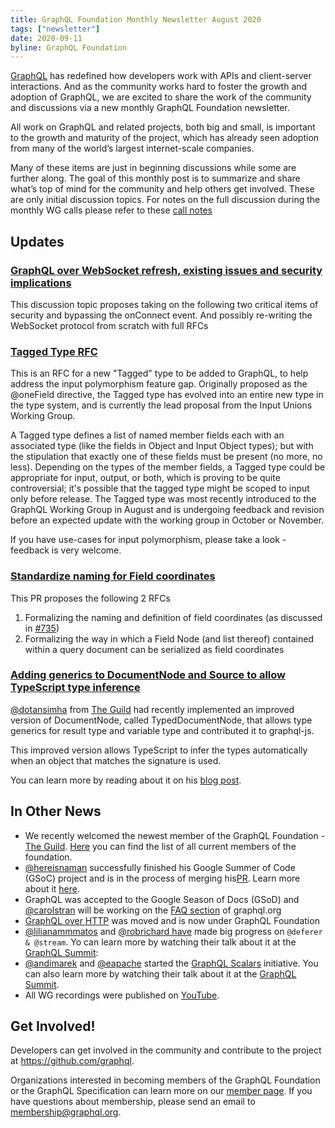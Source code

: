 ```yaml
---
title: GraphQL Foundation Monthly Newsletter August 2020
tags: ["newsletter"]
date: 2020-09-11
byline: GraphQL Foundation
---
```


[GraphQL](https://graphql.org) has redefined how developers work with APIs and
client-server interactions. And as the community works hard to foster the growth
and adoption of GraphQL, we are excited to share the work of the community and
discussions via a new monthly GraphQL Foundation newsletter.

All work on GraphQL and related projects, both big and small, is important to
the growth and maturity of the project, which has already seen adoption from
many of the world’s largest internet-scale companies.

Many of these items are just in beginning discussions while some are further
along. The goal of this monthly post is to summarize and share what’s top of
mind for the community and help others get involved. These are only initial
discussion topics. For notes on the full discussion during the monthly WG calls
please refer to these
[call notes](https://docs.google.com/document/d/1_jvxzCkI6VWo2KEobisoiW1n_irJ4dp0aD8Pq9UXuvw/edit#)

## Updates

### [GraphQL over WebSocket refresh, existing issues and security implications](https://github.com/enisdenjo/graphql-transport-ws/blob/master/PROTOCOL.md)

This discussion topic proposes taking on the following two critical items of
security and bypassing the onConnect event. And possibly re-writing the
WebSocket protocol from scratch with full RFCs

### [Tagged Type RFC](https://github.com/graphql/graphql-spec/pull/733)

This is an RFC for a new "Tagged" type to be added to GraphQL, to help address
the input polymorphism feature gap. Originally proposed as the @oneField
directive, the Tagged type has evolved into an entire new type in the type
system, and is currently the lead proposal from the Input Unions Working Group.

A Tagged type defines a list of named member fields each with an associated type
(like the fields in Object and Input Object types); but with the stipulation
that exactly one of these fields must be present (no more, no less). Depending
on the types of the member fields, a Tagged type could be appropriate for input,
output, or both, which is proving to be quite controversial; it's possible that
the tagged type might be scoped to input only before release. The Tagged type
was most recently introduced to the GraphQL Working Group in August and is
undergoing feedback and revision before an expected update with the working
group in October or November.

If you have use-cases for input polymorphism, please take a look - feedback is
very welcome.

### [Standardize naming for Field coordinates](https://github.com/graphql/graphql-spec/issues/735)

This PR proposes the following 2 RFCs

1. Formalizing the naming and definition of field coordinates (as discussed in
   [#735](https://github.com/graphql/graphql-spec/issues/735))
2. Formalizing the way in which a Field Node (and list thereof) contained within
   a query document can be serialized as field coordinates

### [Adding generics to DocumentNode and Source to allow TypeScript type inference](https://github.com/graphql/graphql-js/issues/2727)

[@dotansimha](https://github.com/dotansimha) from
[The Guild](https://the-guild.dev) had recently implemented an improved version
of DocumentNode, called TypedDocumentNode, that allows type generics for result
type and variable type and contributed it to graphql-js.

This improved version allows TypeScript to infer the types automatically when an
object that matches the signature is used.

You can learn more by reading about it on his
[blog post](https://the-guild.dev/blog/typed-document-node).

## In Other News

- We recently welcomed the newest member of the GraphQL Foundation -
  [The Guild](https://the-guild.dev).
  [Here](https://foundation.graphql.org/members/) you can find the list of all
  current members of the foundation.
- [@hereisnaman](https://github.com/hereisnaman) successfully finished his
  Google Summer of Code (GSoC) project and is in the process of merging
  his[PR](https://github.com/graphql/graphql-js/pull/2770). Learn more about it
  [here](https://foundation.graphql.org/news/2020/06/30/google-summer-of-code-2020-participant-naman/).
- GraphQL was accepted to the Google Season of Docs (GSoD) and
  [@carolstran](https://github.com/carolstran) will be working on the
  [FAQ section](https://developers.google.com/season-of-docs/docs/participants/project-graphql-carolstran)
  of graphql.org
- [GraphQL over HTTP](https://github.com/graphql/graphql-over-http) was moved
  and is now under GraphQL Foundation
- [@lilianammmatos](https://github.com/lilianammmatos) and
  [@robrichard have](https://github.com/robrichard) made big progress on
  `@deferer & @stream`. Yo can learn more by watching their talk about it at the
  [GraphQL Summit](https://www.youtube.com/watch?v=icv_Pq06aOY):
- [@andimarek](https://github.com/andimarek) and
  [@eapache](https://github.com/eapache) started the
  [GraphQL Scalars](https://github.com/graphql/graphql-scalars/issues)
  initiative. You can also learn more by watching their talk about it at the
  [GraphQL Summit](https://www.youtube.com/watch?v=SRGTaYL3h9c).
- All WG recordings were published on
  [YouTube](https://www.youtube.com/channel/UCERcwLeheOXp_u61jEXxHMA).

## Get Involved!

Developers can get involved in the community and contribute to the project at
https://github.com/graphql.

Organizations interested in becoming members of the GraphQL Foundation or the
GraphQL Specification can learn more on our [member page](/foundation/join). If
you have questions about membership, please send an email to
membership@graphql.org.

